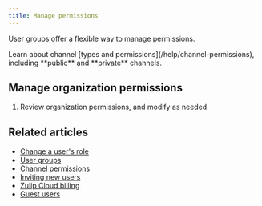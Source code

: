 ```yaml
---
title: Manage permissions
---
```



<UserRolesIntro />

User groups offer a flexible way to manage permissions.

<ZulipTip>
  Learn about channel [types and permissions](/help/channel-permissions),
  including **public** and **private** channels.
</ZulipTip>

## Manage organization permissions

<FlattenedSteps>
  <NavigationSteps target="settings/organization-permissions" />

  1. Review organization permissions, and modify as needed.

  <SaveChanges />
</FlattenedSteps>

## Related articles

* [Change a user's role](/help/user-roles#change-a-users-role)
* [User groups](/help/user-groups)
* [Channel permissions](/help/channel-permissions)
* [Inviting new users](/help/invite-new-users)
* [Zulip Cloud billing](/help/zulip-cloud-billing)
* [Guest users](/help/guest-users)
